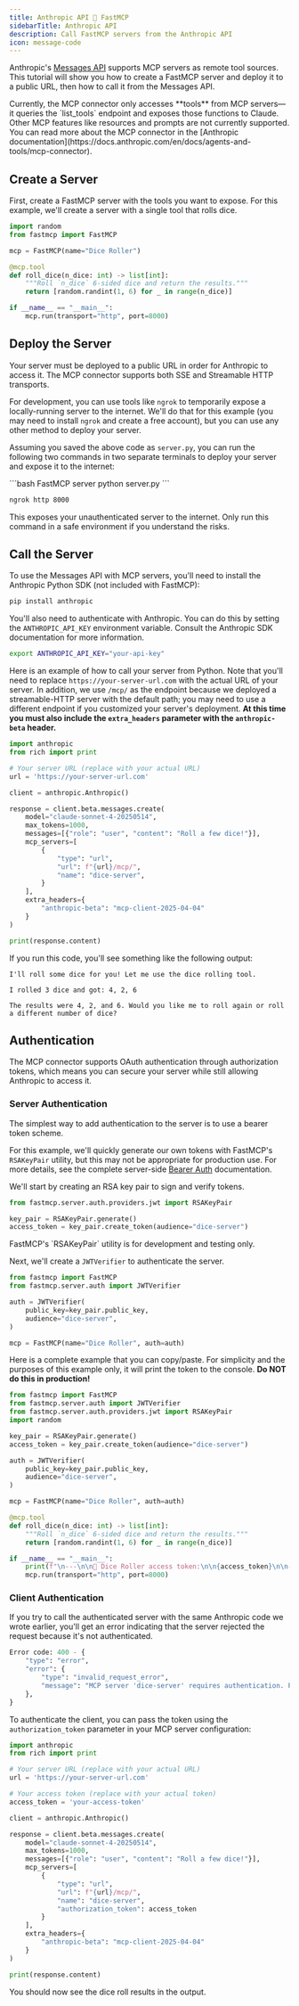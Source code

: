 ```yaml
---
title: Anthropic API 🤝 FastMCP
sidebarTitle: Anthropic API
description: Call FastMCP servers from the Anthropic API
icon: message-code
---
```




Anthropic's [Messages API](https://docs.anthropic.com/en/api/messages) supports MCP servers as remote tool sources. This tutorial will show you how to create a FastMCP server and deploy it to a public URL, then how to call it from the Messages API.

<Tip>
Currently, the MCP connector only accesses **tools** from MCP servers—it queries the `list_tools` endpoint and exposes those functions to Claude. Other MCP features like resources and prompts are not currently supported. You can read more about the MCP connector in the [Anthropic documentation](https://docs.anthropic.com/en/docs/agents-and-tools/mcp-connector).
</Tip>

## Create a Server

First, create a FastMCP server with the tools you want to expose. For this example, we'll create a server with a single tool that rolls dice.

```python server.py
import random
from fastmcp import FastMCP

mcp = FastMCP(name="Dice Roller")

@mcp.tool
def roll_dice(n_dice: int) -> list[int]:
    """Roll `n_dice` 6-sided dice and return the results."""
    return [random.randint(1, 6) for _ in range(n_dice)]

if __name__ == "__main__":
    mcp.run(transport="http", port=8000)
```

## Deploy the Server

Your server must be deployed to a public URL in order for Anthropic to access it. The MCP connector supports both SSE and Streamable HTTP transports.

For development, you can use tools like `ngrok` to temporarily expose a locally-running server to the internet. We'll do that for this example (you may need to install `ngrok` and create a free account), but you can use any other method to deploy your server.

Assuming you saved the above code as `server.py`, you can run the following two commands in two separate terminals to deploy your server and expose it to the internet:

<CodeGroup>
```bash FastMCP server
python server.py
```

```bash ngrok
ngrok http 8000
```
</CodeGroup>

<Warning>
This exposes your unauthenticated server to the internet. Only run this command in a safe environment if you understand the risks.
</Warning>

## Call the Server

To use the Messages API with MCP servers, you'll need to install the Anthropic Python SDK (not included with FastMCP):

```bash
pip install anthropic
```

You'll also need to authenticate with Anthropic. You can do this by setting the `ANTHROPIC_API_KEY` environment variable. Consult the Anthropic SDK documentation for more information.

```bash
export ANTHROPIC_API_KEY="your-api-key"
```

Here is an example of how to call your server from Python. Note that you'll need to replace `https://your-server-url.com` with the actual URL of your server. In addition, we use `/mcp/` as the endpoint because we deployed a streamable-HTTP server with the default path; you may need to use a different endpoint if you customized your server's deployment. **At this time you must also include the `extra_headers` parameter with the `anthropic-beta` header.**

```python {5, 13-22}
import anthropic
from rich import print

# Your server URL (replace with your actual URL)
url = 'https://your-server-url.com'

client = anthropic.Anthropic()

response = client.beta.messages.create(
    model="claude-sonnet-4-20250514",
    max_tokens=1000,
    messages=[{"role": "user", "content": "Roll a few dice!"}],
    mcp_servers=[
        {
            "type": "url",
            "url": f"{url}/mcp/",
            "name": "dice-server",
        }
    ],
    extra_headers={
        "anthropic-beta": "mcp-client-2025-04-04"
    }
)

print(response.content)
```

If you run this code, you'll see something like the following output:

```text
I'll roll some dice for you! Let me use the dice rolling tool.

I rolled 3 dice and got: 4, 2, 6

The results were 4, 2, and 6. Would you like me to roll again or roll a different number of dice?
```


## Authentication

<VersionBadge version="2.6.0" />

The MCP connector supports OAuth authentication through authorization tokens, which means you can secure your server while still allowing Anthropic to access it.

### Server Authentication

The simplest way to add authentication to the server is to use a bearer token scheme. 

For this example, we'll quickly generate our own tokens with FastMCP's `RSAKeyPair` utility, but this may not be appropriate for production use. For more details, see the complete server-side [Bearer Auth](/servers/auth/bearer) documentation. 

We'll start by creating an RSA key pair to sign and verify tokens.

```python
from fastmcp.server.auth.providers.jwt import RSAKeyPair

key_pair = RSAKeyPair.generate()
access_token = key_pair.create_token(audience="dice-server")
```

<Warning>
FastMCP's `RSAKeyPair` utility is for development and testing only.
</Warning> 

Next, we'll create a `JWTVerifier` to authenticate the server. 

```python
from fastmcp import FastMCP
from fastmcp.server.auth import JWTVerifier

auth = JWTVerifier(
    public_key=key_pair.public_key,
    audience="dice-server",
)

mcp = FastMCP(name="Dice Roller", auth=auth)
```

Here is a complete example that you can copy/paste. For simplicity and the purposes of this example only, it will print the token to the console. **Do NOT do this in production!**

```python server.py [expandable]
from fastmcp import FastMCP
from fastmcp.server.auth import JWTVerifier
from fastmcp.server.auth.providers.jwt import RSAKeyPair
import random

key_pair = RSAKeyPair.generate()
access_token = key_pair.create_token(audience="dice-server")

auth = JWTVerifier(
    public_key=key_pair.public_key,
    audience="dice-server",
)

mcp = FastMCP(name="Dice Roller", auth=auth)

@mcp.tool
def roll_dice(n_dice: int) -> list[int]:
    """Roll `n_dice` 6-sided dice and return the results."""
    return [random.randint(1, 6) for _ in range(n_dice)]

if __name__ == "__main__":
    print(f"\n---\n\n🔑 Dice Roller access token:\n\n{access_token}\n\n---\n")
    mcp.run(transport="http", port=8000)
```

### Client Authentication

If you try to call the authenticated server with the same Anthropic code we wrote earlier, you'll get an error indicating that the server rejected the request because it's not authenticated.

```python
Error code: 400 - {
    "type": "error", 
    "error": {
        "type": "invalid_request_error", 
        "message": "MCP server 'dice-server' requires authentication. Please provide an authorization_token.",
    },
}
```

To authenticate the client, you can pass the token using the `authorization_token` parameter in your MCP server configuration:

```python {8, 21}
import anthropic
from rich import print

# Your server URL (replace with your actual URL)
url = 'https://your-server-url.com'

# Your access token (replace with your actual token)
access_token = 'your-access-token'

client = anthropic.Anthropic()

response = client.beta.messages.create(
    model="claude-sonnet-4-20250514",
    max_tokens=1000,
    messages=[{"role": "user", "content": "Roll a few dice!"}],
    mcp_servers=[
        {
            "type": "url",
            "url": f"{url}/mcp/",
            "name": "dice-server",
            "authorization_token": access_token
        }
    ],
    extra_headers={
        "anthropic-beta": "mcp-client-2025-04-04"
    }
)

print(response.content)
```

You should now see the dice roll results in the output.
